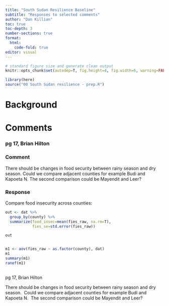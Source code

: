 ```yaml
---
title: "South Sudan Resilience Baseline"
subtitle: "Responses to selected comments"
author: "Dan Killian"
toc: true
toc-depth: 3
number-sections: true
format: 
  html:
    code-fold: true
editor: visual
---
```


```r

# standard figure size and generate clean output
knitr::opts_chunk$set(autodep=T, fig.height=4, fig.width=6, warning=FALSE, message=FALSE, cache=TRUE, error=T, echo=T)

library(here)
source("00 South Sudan resilience - prep.R")
```

# Background

# Comments

### pg 17, Brian Hilton

### Comment

There should be changes in food security between rainy season and dry season. Could we compare adjacent counties for example Budi and Kapoeta N. The second comparison could be Mayendit and Leer?

### Response

Compare food insecurity across counties:

```r

out <- dat %>%
  group_by(county) %>%
  summarize(food_insec=mean(fies_raw, na.rm=T),
            fies_se=std.error(fies_raw))

out



```

```r
m1 <- aov(fies_raw ~ as.factor(county), dat)
m1
summary(m1)
ranef(m1)
```

## 








pg 17, Brian Hilton













There should be changes in food security between rainy
season and dry season.  Could we compare
adjacent counties for example Budi and Kapoeta N.  The second comparison could be Mayendit and
Leer?
